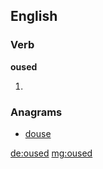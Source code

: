==English==

===Verb===
'''oused'''

# {{en-past of|ouse}}

===Anagrams===
* [[douse#English|douse]]

[[de:oused]]
[[mg:oused]]